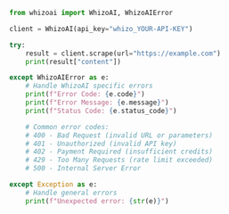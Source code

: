 ```python Error Handling
from whizoai import WhizoAI, WhizoAIError

client = WhizoAI(api_key="whizo_YOUR-API-KEY")

try:
    result = client.scrape(url="https://example.com")
    print(result["content"])

except WhizoAIError as e:
    # Handle WhizoAI specific errors
    print(f"Error Code: {e.code}")
    print(f"Error Message: {e.message}")
    print(f"Status Code: {e.status_code}")

    # Common error codes:
    # 400 - Bad Request (invalid URL or parameters)
    # 401 - Unauthorized (invalid API key)
    # 402 - Payment Required (insufficient credits)
    # 429 - Too Many Requests (rate limit exceeded)
    # 500 - Internal Server Error

except Exception as e:
    # Handle general errors
    print(f"Unexpected error: {str(e)}")
```
